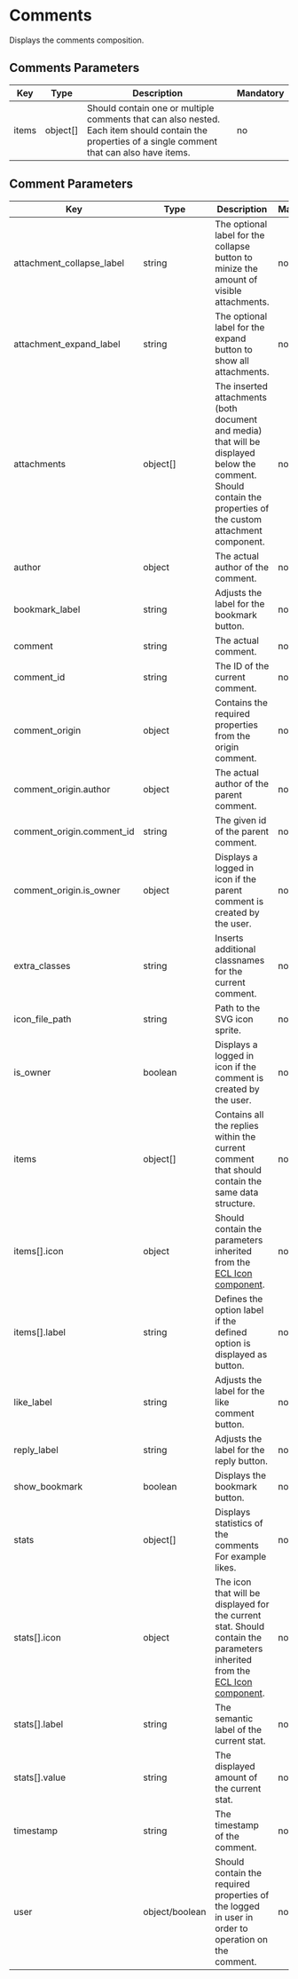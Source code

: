 # Comments

Displays the comments composition.

## Comments Parameters

| Key   | Type     | Description                                                                                                                                         | Mandatory |
| ----- | -------- | --------------------------------------------------------------------------------------------------------------------------------------------------- | --------- |
| items | object[] | Should contain one or multiple comments that can also nested. Each item should contain the properties of a single comment that can also have items. | no        |

## Comment Parameters

| Key                       | Type           | Description                                                                                                                                                                             | Mandatory |
| ------------------------- | -------------- | --------------------------------------------------------------------------------------------------------------------------------------------------------------------------------------- | --------- |
| attachment_collapse_label | string         | The optional label for the collapse button to minize the amount of visible attachments.                                                                                                 | no        |
| attachment_expand_label   | string         | The optional label for the expand button to show all attachments.                                                                                                                       | no        |
| attachments               | object[]       | The inserted attachments (both document and media) that will be displayed below the comment. Should contain the properties of the custom attachment component.                          | no        |
| author                    | object         | The actual author of the comment.                                                                                                                                                       | no        |
| bookmark_label            | string         | Adjusts the label for the bookmark button.                                                                                                                                              | no        |
| comment                   | string         | The actual comment.                                                                                                                                                                     | no        |
| comment_id                | string         | The ID of the current comment.                                                                                                                                                          | no        |
| comment_origin            | object         | Contains the required properties from the origin comment.                                                                                                                               | no        |
| comment_origin.author     | object         | The actual author of the parent comment.                                                                                                                                                | no        |
| comment_origin.comment_id | string         | The given id of the parent comment.                                                                                                                                                     | no        |
| comment_origin.is_owner   | object         | Displays a logged in icon if the parent comment is created by the user.                                                                                                                  | no        |
| extra_classes             | string         | Inserts additional classnames for the current comment.                                                                                                                                  | no        |
| icon_file_path            | string         | Path to the SVG icon sprite.                                                                                                                                                            | no        |
| is_owner                  | boolean        | Displays a logged in icon if the comment is created by the user.                                                                                                                         | no        |
| items                     | object[]       | Contains all the replies within the current comment that should contain the same data structure.                                                                                        | no        |
| items[].icon              | object         | Should contain the parameters inherited from the [ECL Icon component](https://www.npmjs.com/package/@ecl-twig/ec-component-icon).                                                       | no        |
| items[].label             | string         | Defines the option label if the defined option is displayed as button.                                                                                                                  | no        |
| like_label                | string         | Adjusts the label for the like comment button.                                                                                                                                          | no        |
| reply_label               | string         | Adjusts the label for the reply button.                                                                                                                                                 | no        |
| show_bookmark             | boolean        | Displays the bookmark button.                                                                                                                                                           | no        |
| stats                     | object[]       | Displays statistics of the comments For example likes.                                                                                                                                  | no        |
| stats[].icon              | object         | The icon that will be displayed for the current stat. Should contain the parameters inherited from the [ECL Icon component](https://www.npmjs.com/package/@ecl-twig/ec-component-icon). | no        |
| stats[].label             | string         | The semantic label of the current stat.                                                                                                                                                 | no        |
| stats[].value             | string         | The displayed amount of the current stat.                                                                                                                                               | no        |
| timestamp                 | string         | The timestamp of the comment.                                                                                                                                                           | no        |
| user                      | object/boolean | Should contain the required properties of the logged in user in order to operation on the comment.                                                                                      | no        |
